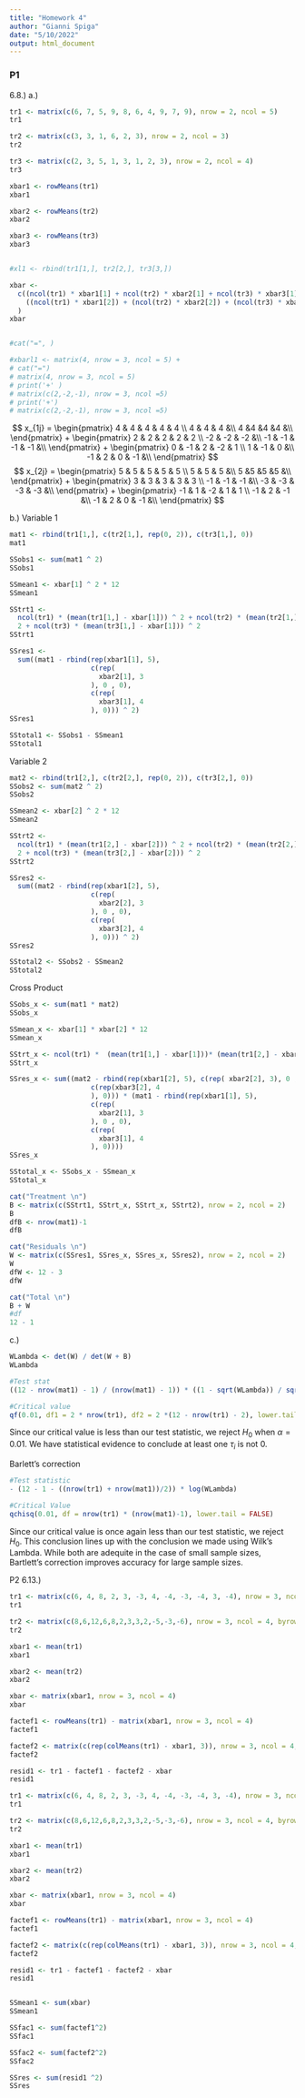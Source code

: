 ```yaml
---
title: "Homework 4"
author: "Gianni Spiga"
date: "5/10/2022"
output: html_document
---
```


### P1 
6.8.)
a.)
```r
tr1 <- matrix(c(6, 7, 5, 9, 8, 6, 4, 9, 7, 9), nrow = 2, ncol = 5)
tr1

tr2 <- matrix(c(3, 3, 1, 6, 2, 3), nrow = 2, ncol = 3)
tr2

tr3 <- matrix(c(2, 3, 5, 1, 3, 1, 2, 3), nrow = 2, ncol = 4)
tr3

xbar1 <- rowMeans(tr1)
xbar1

xbar2 <- rowMeans(tr2)
xbar2

xbar3 <- rowMeans(tr3)
xbar3


#xl1 <- rbind(tr1[1,], tr2[2,], tr3[3,])

xbar <-
  c((ncol(tr1) * xbar1[1] + ncol(tr2) * xbar2[1] + ncol(tr3) * xbar3[1]) / (ncol(tr1) + ncol(tr2) + ncol(tr3)),
    ((ncol(tr1) * xbar1[2]) + (ncol(tr2) * xbar2[2]) + (ncol(tr3) * xbar3[2])) / (ncol(tr1) + ncol(tr2) + ncol(tr3))
  )
xbar


#cat("=", )

#xbarl1 <- matrix(4, nrow = 3, ncol = 5) +
# cat("=") 
# matrix(4, nrow = 3, ncol = 5)
# print('+' )
# matrix(c(2,-2,-1), nrow = 3, ncol =5)
# print('+')
# matrix(c(2,-2,-1), nrow = 3, ncol =5)
```


$$
x_{1j} = \begin{pmatrix}
4 & 4 & 4 & 4 & 4 \\
4 & 4 & 4 &\\
4 &4 &4 &4 &\\
\end{pmatrix} + \begin{pmatrix}
2 & 2 & 2 & 2 & 2 \\
-2 & -2 & -2 &\\
-1 & -1 & -1 & -1 &\\
\end{pmatrix} + \begin{pmatrix}
0 & -1 & 2 & -2 & 1 \\
1 & -1 & 0 &\\
-1 & 2 & 0 & -1 &\\
\end{pmatrix}
$$
$$
x_{2j} = \begin{pmatrix}
5 & 5 & 5 & 5 & 5 \\
5 & 5 & 5 &\\
5 &5 &5 &5 &\\
\end{pmatrix} + \begin{pmatrix}
3 & 3 & 3 & 3 & 3 \\
-1 & -1 & -1 &\\
-3 & -3 & -3 & -3 &\\
\end{pmatrix} + \begin{pmatrix}
-1 & 1 & -2 & 1 & 1 \\
-1 & 2 & -1 &\\
-1 & 2 & 0 & -1 &\\
\end{pmatrix}
$$

b.)
Variable 1
```r
mat1 <- rbind(tr1[1,], c(tr2[1,], rep(0, 2)), c(tr3[1,], 0))
mat1

SSobs1 <- sum(mat1 ^ 2)
SSobs1

SSmean1 <- xbar[1] ^ 2 * 12
SSmean1

SStrt1 <-
  ncol(tr1) * (mean(tr1[1,] - xbar[1])) ^ 2 + ncol(tr2) * (mean(tr2[1,] - xbar[1])) ^
  2 + ncol(tr3) * (mean(tr3[1,] - xbar[1])) ^ 2
SStrt1

SSres1 <-
  sum((mat1 - rbind(rep(xbar1[1], 5),
                    c(rep(
                      xbar2[1], 3
                    ), 0 , 0),
                    c(rep(
                      xbar3[1], 4
                    ), 0))) ^ 2)
SSres1

SStotal1 <- SSobs1 - SSmean1
SStotal1
```
Variable 2 
```r
mat2 <- rbind(tr1[2,], c(tr2[2,], rep(0, 2)), c(tr3[2,], 0))
SSobs2 <- sum(mat2 ^ 2)
SSobs2

SSmean2 <- xbar[2] ^ 2 * 12
SSmean2

SStrt2 <-
  ncol(tr1) * (mean(tr1[2,] - xbar[2])) ^ 2 + ncol(tr2) * (mean(tr2[2,] - xbar[2])) ^
  2 + ncol(tr3) * (mean(tr3[2,] - xbar[2])) ^ 2
SStrt2

SSres2 <-
  sum((mat2 - rbind(rep(xbar1[2], 5),
                    c(rep(
                      xbar2[2], 3
                    ), 0 , 0),
                    c(rep(
                      xbar3[2], 4
                    ), 0))) ^ 2)
SSres2

SStotal2 <- SSobs2 - SSmean2
SStotal2
```

Cross Product 
```r
SSobs_x <- sum(mat1 * mat2)
SSobs_x

SSmean_x <- xbar[1] * xbar[2] * 12
SSmean_x

SStrt_x <- ncol(tr1) *  (mean(tr1[1,] - xbar[1]))* (mean(tr1[2,] - xbar[2])) + ncol(tr2) * (mean(tr2[1,] - xbar[1])) * (mean(tr2[2,] - xbar[2])) + ncol(tr3) * (mean(tr3[1,] - xbar[1]))* (mean(tr3[2,] - xbar[2]))
SStrt_x

SSres_x <- sum((mat2 - rbind(rep(xbar1[2], 5), c(rep( xbar2[2], 3), 0 , 0),
                    c(rep(xbar3[2], 4
                    ), 0))) * (mat1 - rbind(rep(xbar1[1], 5),
                    c(rep(
                      xbar2[1], 3
                    ), 0 , 0),
                    c(rep(
                      xbar3[1], 4
                    ), 0))))
SSres_x

SStotal_x <- SSobs_x - SSmean_x
SStotal_x
```

```r
cat("Treatment \n")
B <- matrix(c(SStrt1, SStrt_x, SStrt_x, SStrt2), nrow = 2, ncol = 2)
B
dfB <- nrow(mat1)-1
dfB

cat("Residuals \n")
W <- matrix(c(SSres1, SSres_x, SSres_x, SSres2), nrow = 2, ncol = 2)
W
dfW <- 12 - 3
dfW

cat("Total \n")
B + W
#df
12 - 1

```

c.)
```r
WLambda <- det(W) / det(W + B)
WLambda

#Test stat
((12 - nrow(mat1) - 1) / (nrow(mat1) - 1)) * ((1 - sqrt(WLambda)) / sqrt(WLambda))

#Critical value
qf(0.01, df1 = 2 * nrow(tr1), df2 = 2 *(12 - nrow(tr1) - 2), lower.tail = FALSE)
```

Since our critical value is less than our test statistic, we reject $H_0$ when $\alpha = 0.01$. We have statistical evidence to conclude at least one $\tau_i$ is not 0. 

Barlett's correction
```r
#Test statistic
- (12 - 1 - ((nrow(tr1) + nrow(mat1))/2)) * log(WLambda)

#Critical Value
qchisq(0.01, df = nrow(tr1) * (nrow(mat1)-1), lower.tail = FALSE)

```
Since our critical value is once again less than our test statistic, we reject $H_0$. This conclusion lines up with the conclusion we made using Wilk's Lambda. 
While both are adequite in the case of small sample sizes, Bartlett's correction improves accuracy for large sample sizes. 

P2
6.13.)

```r
tr1 <- matrix(c(6, 4, 8, 2, 3, -3, 4, -4, -3, -4, 3, -4), nrow = 3, ncol = 4, byrow = TRUE)
tr1

tr2 <- matrix(c(8,6,12,6,8,2,3,3,2,-5,-3,-6), nrow = 3, ncol = 4, byrow = TRUE)
tr2

xbar1 <- mean(tr1)
xbar1

xbar2 <- mean(tr2)
xbar2

xbar <- matrix(xbar1, nrow = 3, ncol = 4)
xbar

factef1 <- rowMeans(tr1) - matrix(xbar1, nrow = 3, ncol = 4)
factef1

factef2 <- matrix(c(rep(colMeans(tr1) - xbar1, 3)), nrow = 3, ncol = 4, byrow = TRUE) 
factef2

resid1 <- tr1 - factef1 - factef2 - xbar
resid1

```

```r
tr1 <- matrix(c(6, 4, 8, 2, 3, -3, 4, -4, -3, -4, 3, -4), nrow = 3, ncol = 4, byrow = TRUE)
tr1

tr2 <- matrix(c(8,6,12,6,8,2,3,3,2,-5,-3,-6), nrow = 3, ncol = 4, byrow = TRUE)
tr2

xbar1 <- mean(tr1)
xbar1

xbar2 <- mean(tr2)
xbar2

xbar <- matrix(xbar1, nrow = 3, ncol = 4)
xbar

factef1 <- rowMeans(tr1) - matrix(xbar1, nrow = 3, ncol = 4)
factef1

factef2 <- matrix(c(rep(colMeans(tr1) - xbar1, 3)), nrow = 3, ncol = 4, byrow = TRUE) 
factef2

resid1 <- tr1 - factef1 - factef2 - xbar
resid1


SSmean1 <- sum(xbar)
SSmean1

SSfac1 <- sum(factef1^2)
SSfac1

SSfac2 <- sum(factef2^2)
SSfac2

SSres <- sum(resid1 ^2)
SSres
```
